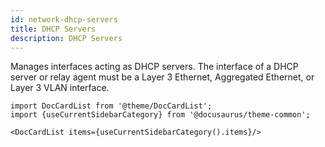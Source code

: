 ```yaml
---
id: network-dhcp-servers
title: DHCP Servers
description: DHCP Servers
---
```




Manages interfaces acting as DHCP servers. The interface of a DHCP server or relay agent
must be a Layer 3 Ethernet, Aggregated Ethernet, or Layer 3 VLAN interface.




```mdx-code-block
import DocCardList from '@theme/DocCardList';
import {useCurrentSidebarCategory} from '@docusaurus/theme-common';

<DocCardList items={useCurrentSidebarCategory().items}/>
```
      